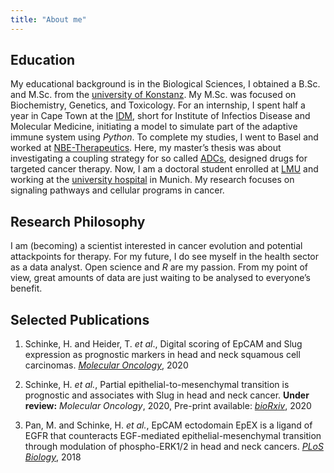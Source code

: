 ```yaml
---
title: "About me"
---
```


## Education

My educational background is in the Biological Sciences, I obtained a B.Sc. and M.Sc. from the [university of Konstanz](https://www.uni-konstanz.de/en/). My M.Sc. was focused on Biochemistry, Genetics, and Toxicology. For an internship, I spent half a year in Cape Town at the [IDM](http://www.idm.uct.ac.za/), short for Institute of Infectios Disease and Molecular Medicine, initiating a model to simulate part of the adaptive immune system using *Python*. To complete my studies, I went to Basel and worked at [NBE-Therapeutics](https://www.nbe-therapeutics.com/). Here, my master's thesis was about investigating a coupling strategy for so called [ADCs](https://en.wikipedia.org/wiki/Antibody-drug_conjugate), designed drugs for targeted cancer therapy. Now, I am a doctoral student enrolled at [LMU](https://www.uni-muenchen.de/index.html) and working at the [university hospital](https://www.lmu-klinikum.de/) in Munich. My research focuses on signaling pathways and cellular programs in cancer. 

## Research Philosophy

I am (becoming) a scientist interested in cancer evolution and potential attackpoints for therapy. For my future, I do see myself in the health sector as a data analyst. Open science and *R* are my passion. From my point of view, great amounts of data are just waiting to be analysed to everyone's benefit.

## Selected Publications

1. Schinke, H. and Heider, T. *et al*., Digital scoring of EpCAM and Slug expression as prognostic markers in head and neck squamous cell carcinomas. [*Molecular Oncology*](https://doi.org/10.1002/1878-0261.12886), 2020

2. Schinke, H. *et al.*, Partial epithelial-to-mesenchymal transition is prognostic and associates with Slug in head and neck cancer. **Under review:** *Molecular Oncology*, 2020, Pre-print available: [*bioRxiv*](https://www.biorxiv.org/content/10.1101/2020.10.20.346692v1), 2020

3. Pan, M. and Schinke, H. *et al.*, EpCAM ectodomain EpEX is a ligand of EGFR that
counteracts EGF-mediated epithelial-mesenchymal transition through modulation of
phospho-ERK1/2 in head and neck cancers. [*PLoS Biology*](https://journals.plos.org/plosbiology/article?id=10.1371/journal.pbio.2006624), 2018
